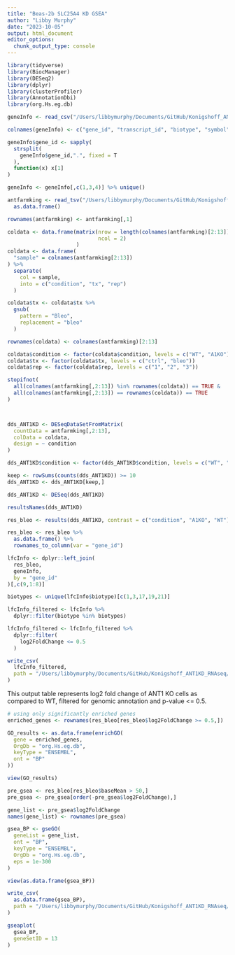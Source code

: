 ```yaml
---
title: "Beas-2b SLC25A4 KD GSEA"
author: "Libby Murphy"
date: "2023-10-05"
output: html_document
editor_options: 
  chunk_output_type: console
---
```


```r
library(tidyverse)
library(BiocManager)
library(DESeq2)
library(dplyr)
library(clusterProfiler)
library(AnnotationDbi)
library(org.Hs.eg.db)
```

```r
geneInfo <- read_csv("/Users/libbymurphy/Documents/GitHub/Konigshoff_ANT1KD_RNAseq/accessories/gencode.v26.primary.info.csv.zip", col_names = F)

colnames(geneInfo) <- c("gene_id", "transcript_id", "biotype", "symbol")

geneInfo$gene_id <- sapply(
  strsplit(
    geneInfo$gene_id,".", fixed = T
  ),
  function(x) x[1]
)

geneInfo <- geneInfo[,c(1,3,4)] %>% unique()
```

```r
antfarmking <- read_tsv("/Users/libbymurphy/Documents/GitHub/Konigshoff_ANT1KD_RNAseq/data/GSE244305_Ant1ko_bleo_study_gene_count.txt") %>%
  as.data.frame()

rownames(antfarmking) <- antfarmking[,1]

coldata <- data.frame(matrix(nrow = length(colnames(antfarmking)[2:13]),
                             ncol = 2)
                      )
coldata <- data.frame(
  "sample" = colnames(antfarmking[2:13])
) %>%
  separate(
    col = sample, 
    into = c("condition", "tx", "rep")
  )

coldata$tx <- coldata$tx %>%
  gsub(
    pattern = "Bleo",
    replacement = "bleo"
  )

rownames(coldata) <- colnames(antfarmking)[2:13]

coldata$condition <- factor(coldata$condition, levels = c("WT", "A1KO"))
coldata$tx <- factor(coldata$tx, levels = c("ctrl", "bleo"))
coldata$rep <- factor(coldata$rep, levels = c("1", "2", "3"))

stopifnot(
  all(colnames(antfarmking[,2:13]) %in% rownames(coldata)) == TRUE & 
  all(colnames(antfarmking[,2:13]) == rownames(coldata)) == TRUE
)



dds_ANT1KD <- DESeqDataSetFromMatrix(
  countData = antfarmking[,2:13],
  colData = coldata,
  design = ~ condition
)

dds_ANT1KD$condition <- factor(dds_ANT1KD$condition, levels = c("WT", "A1KO"))

keep <- rowSums(counts(dds_ANT1KD)) >= 10
dds_ANT1KD <- dds_ANT1KD[keep,]

dds_ANT1KD <- DESeq(dds_ANT1KD)

resultsNames(dds_ANT1KD)

res_bleo <- results(dds_ANT1KD, contrast = c("condition", "A1KO", "WT"))

res_bleo <- res_bleo %>%
  as.data.frame() %>%
  rownames_to_column(var = "gene_id")

lfcInfo <- dplyr::left_join(
  res_bleo,
  geneInfo,
  by = "gene_id"
)[,c(9,1:8)]
```

```r
biotypes <- unique(lfcInfo$biotype)[c(1,3,17,19,21)]

lfcInfo_filtered <- lfcInfo %>%
  dplyr::filter(biotype %in% biotypes)

lfcInfo_filtered <- lfcInfo_filtered %>%
  dplyr::filter(
    log2FoldChange <= 0.5
  )

write_csv(
  lfcInfo_filtered,
  path = "/Users/libbymurphy/Documents/GitHub/Konigshoff_ANT1KD_RNAseq/results/lfc_filtered.csv"
)
```

This output table represents log2 fold change of ANT1 KO cells as compared to WT, filtered for genomic annotation and p-value <= 0.5. 

```r
# using only significantly enriched genes
enriched_genes <- rownames(res_bleo[res_bleo$log2FoldChange >= 0.5,])

GO_results <- as.data.frame(enrichGO(
  gene = enriched_genes,
  OrgDb = "org.Hs.eg.db",
  keyType = "ENSEMBL",
  ont = "BP"
))

view(GO_results)
```

```r
pre_gsea <- res_bleo[res_bleo$baseMean > 50,]
pre_gsea <- pre_gsea[order(-pre_gsea$log2FoldChange),]

gene_list <- pre_gsea$log2FoldChange
names(gene_list) <- rownames(pre_gsea)

gsea_BP <- gseGO(
  geneList = gene_list,
  ont = "BP",
  keyType = "ENSEMBL",
  OrgDb = "org.Hs.eg.db",
  eps = 1e-300
)

view(as.data.frame(gsea_BP))

write_csv(
  as.data.frame(gsea_BP),
  path = "/Users/libbymurphy/Documents/GitHub/Konigshoff_ANT1KD_RNAseq/results/gsea_results.csv"
)

gseaplot(
  gsea_BP, 
  geneSetID = 13
)
```
